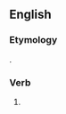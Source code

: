 ==English==

===Etymology===
{{suffix|hide|est|lang=en}}.

===Verb===
{{head|en|verb form}}

# {{en-archaic second-person singular of|hide|lang=en}}